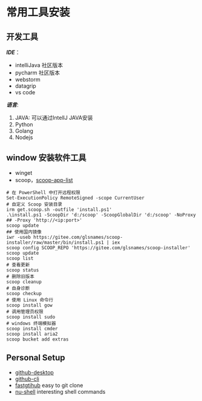 # 常用工具安装

## 开发工具

***IDE***：
- intelliJava 社区版本
- pycharm 社区版本
- webstorm
- datagrip
- vs code

***语言***:
1. JAVA: 可以通过IntellJ JAVA安装
2. Python
3. Golang
4. Nodejs

## window 安装软件工具

- winget
- scoop，[scoop-app-list](https://scoop.netlify.app/apps/)
```shell
# 在 PowerShell 中打开远程权限
Set-ExecutionPolicy RemoteSigned -scope CurrentUser
# 自定义 Scoop 安装目录
irm get.scoop.sh -outfile 'install.ps1'
.\install.ps1 -ScoopDir 'd:/scoop' -ScoopGlobalDir 'd:/scoop' -NoProxy
## -Proxy 'http://<ip:port>'
scoop update
## 使用国内镜像
iwr -useb https://gitee.com/glsnames/scoop-installer/raw/master/bin/install.ps1 | iex
scoop config SCOOP_REPO 'https://gitee.com/glsnames/scoop-installer'
scoop update
scoop list
# 查看更新
scoop status
# 删除旧版本
scoop cleanup
# 自身诊断
scoop checkup
# 使用 Linux 命令行
scoop install gow
# 调用管理员权限
scoop install sudo
# windows 终端模拟器
scoop install cmder
scoop install aria2
scoop bucket add extras

```

## Personal Setup

- [github-desktop](https://desktop.github.com/)
- [github-cli](https://github.com/cli/cli)
- [fastgtihub](https://github.com/WangGithubUser/FastGithub) easy to git clone
- [nu-shell](https://www.nushell.sh/zh-CN/book/installation.html) interesting shell commands
